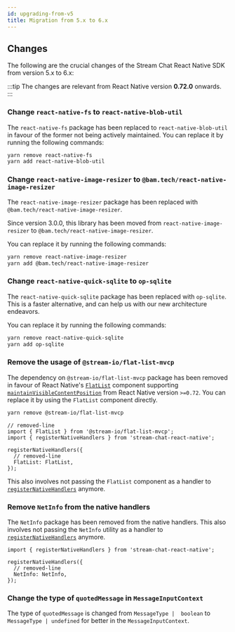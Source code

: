 ```yaml
---
id: upgrading-from-v5
title: Migration from 5.x to 6.x
---
```


## Changes

The following are the crucial changes of the Stream Chat React Native SDK from version 5.x to 6.x:

:::tip
The changes are relevant from React Native version **0.72.0** onwards.
:::

### Change `react-native-fs` to `react-native-blob-util`

The `react-native-fs` package has been replaced to `react-native-blob-util` in favour of the former not being actively maintained. You can replace it by running the following commands:

```bash
yarn remove react-native-fs
yarn add react-native-blob-util
```

### Change `react-native-image-resizer` to `@bam.tech/react-native-image-resizer`

The `react-native-image-resizer` package has been replaced with `@bam.tech/react-native-image-resizer`.

Since version 3.0.0, this library has been moved from `react-native-image-resizer` to `@bam.tech/react-native-image-resizer`.

You can replace it by running the following commands:

```bash
yarn remove react-native-image-resizer
yarn add @bam.tech/react-native-image-resizer
```

### Change `react-native-quick-sqlite` to `op-sqlite`

The `react-native-quick-sqlite` package has been replaced with `op-sqlite`. This is a faster alternative, and can help us with our new architecture endeavors.

You can replace it by running the following commands:

```bash
yarn remove react-native-quick-sqlite
yarn add op-sqlite
```

### Remove the usage of `@stream-io/flat-list-mvcp`

The dependency on `@stream-io/flat-list-mvcp` package has been removed in favour of React Native's [`FlatList`](https://reactnative.dev/docs/flatlist) component supporting [`maintainVisibleContentPosition`](https://reactnative.dev/docs/scrollview#maintainvisiblecontentposition) from React Native version `>=0.72`. You can replace it by using the `FlatList` component directly.

```bash
yarn remove @stream-io/flat-list-mvcp
```

```tsx
// removed-line
import { FlatList } from '@stream-io/flat-list-mvcp';
import { registerNativeHandlers } from 'stream-chat-react-native';

registerNativeHandlers({
  // removed-line
  FlatList: FlatList,
});
```

This also involves not passing the `FlatList` component as a handler to [`registerNativeHandlers`](../customization/native-handlers.mdx#overriding-handlers) anymore.

### Remove `NetInfo` from the native handlers

The `NetInfo` package has been removed from the native handlers. This also involves not passing the `NetInfo` utility as a handler to [`registerNativeHandlers`](../customization/native-handlers.mdx#overriding-handlers) anymore.

```tsx
import { registerNativeHandlers } from 'stream-chat-react-native';

registerNativeHandlers({
  // removed-line
  NetInfo: NetInfo,
});
```

### Change the type of `quotedMessage` in `MessageInputContext`

The type of `quotedMessage` is changed from `MessageType |  boolean` to `MessageType | undefined` for better in the `MessageInputContext`.
